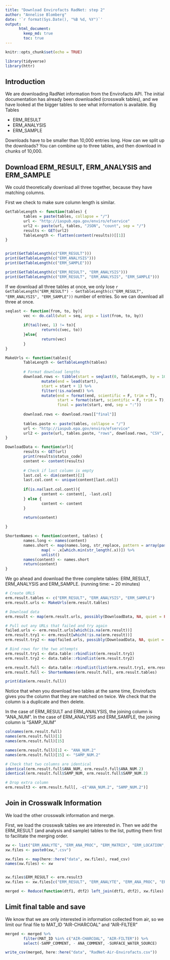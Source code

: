 ```yaml
---
title: "Download Envirofacts RadNet: step 2"
author: "Annelise Blomberg"
date: '`r format(Sys.Date(), "%B %d, %Y")`'
output:
      html_document:
        keep_md: true
        toc: true
---
```


```r
knitr::opts_chunk$set(echo = TRUE)

library(tidyverse)
library(httr)
```

## Introduction 
We are downloading RadNet information from the Envirofacts API. The initial documentation has already been downloaded (crosswalk tables), and we have looked at the bigger tables to see what information is available. 
Big Tables

* ERM_RESULT
* ERM_ANALYSIS
* ERM_SAMPLE

Downloads have to be smaller than 10,000 entries long. How can we split up the downloads? You can combine up to three tables, and then download in chunks of 10,000. 

## Download ERM_RESULT, ERM_ANALYSIS and ERM_SAMPLE 

We could theoretically download all three together, because they have matching columns. 

First we check to make sure column length is similar. 

```r

GetTableLength <- function(tables) {
        tables = paste(tables, collapse = "/")
        url <- "http://iaspub.epa.gov/enviro/efservice" 
        url2 <- paste(url, tables, "JSON", "count", sep = "/")
        results <- GET(url2)
        TableLength <- flatten(content(results))[[1]]
}


print(GetTableLength(c("ERM_RESULT")))
print(GetTableLength(c("ERM_ANALYSIS")))
print(GetTableLength(c("ERM_SAMPLE")))

print(GetTableLength(c("ERM_RESULT", "ERM_ANALYSIS")))
print(GetTableLength(c("ERM_RESULT", "ERM_ANALYSIS", "ERM_SAMPLE")))

```

If we download all three tables at once, we only lose `r GetTableLength("ERM_RESULT") - GetTableLength(c("ERM_RESULT", "ERM_ANALYSIS", "ERM_SAMPLE"))` number of entries. So we can download all three at once. 

```r

seqlast <- function(from, to, by){
        vec <- do.call(what = seq, args = list(from, to, by))
        
        if(tail(vec, 1) != to){
                return(c(vec, to))
        }else{
                return(vec)
        }
}

MakeUrls <- function(tables){
        TableLength <- GetTableLength(tables)
        
        # Format download lengths
        download.rows <- tibble(start = seqlast(0, TableLength, by = 10000)) %>% 
                mutate(end = lead(start),
                start = start + 1) %>% 
                filter(!is.na(end)) %>% 
                mutate(end = format(end, scientific = F, trim = T),
                       start = format(start, scientific = F, trim = T),
                       final = paste(start, end, sep = ":"))
        
        download.rows <- download.rows[["final"]]
        
        tables.paste <- paste(tables, collapse = "/")
        url <- "http://iaspub.epa.gov/enviro/efservice"
        url2 <- paste(url, tables.paste, "rows", download.rows, "CSV", sep = "/")
}

DownloadData <- function(url){
        results <- GET(url)
        print(results$status_code)
        content <- content(results)
        
        # Check if last column is empty
        last.col <- dim(content)[2]
        last.col.cont <- unique(content[last.col])
        
        if(is.na(last.col.cont)){
                content <- content[, -last.col]
        } else {
                content <- content
        }
        
        return(content)

}

ShortenNames <- function(content, tables) { 
        names.long <- names(content)
        names.short <- map(names.long, str_replace, pattern = array(paste0(tables, ".")), replacement = "") %>% 
                map( ~ .x[which.min(str_length(.x))]) %>% 
                unlist()
        names(content) <- names.short
        return(content)
}

```

We go ahead and download the three complete tables: ERM_RESULT, ERM_ANALYSIS and ERM_SAMPLE. (running time: ~ 20 minutes)

```r

# Create URLS
erm.result.tables <- c("ERM_RESULT", "ERM_ANALYSIS", "ERM_SAMPLE")
erm.result.urls <- MakeUrls(erm.result.tables)

# Download data 
erm.result <- map(erm.result.urls, possibly(DownloadData, NA, quiet = FALSE))

# Pull out any URLs that failed and try again
failed.urls <- erm.result.urls[which(is.na(erm.result))]
erm.result.try1 <- erm.result[which(!is.na(erm.result))]
erm.result.try2 <- map(failed.urls, possibly(DownloadData, NA, quiet = FALSE))

# Bind rows for the two attempts
erm.result.try1 <- data.table::rbindlist(erm.result.try1)
erm.result.try2 <- data.table::rbindlist(erm.result.try2)

erm.result.full <- data.table::rbindlist(list(erm.result.try1, erm.result.try2))
erm.result.full <- ShortenNames(erm.result.full, erm.result.tables)

print(dim(erm.result.full))
```

Notice that when you download two tables at the same time, Envirofacts gives you the column that they are matched on twice. We check that the column is a duplicate and then delete. 

In the case of ERM_RESULT and ERM_ANALYSIS, the joining column is "ANA_NUM".
In the case of ERM_ANALYSIS and ERM_SAMPLE, the joining column is "SAMP_NUM"

```r
colnames(erm.result.full)
names(erm.result.full)[1]
names(erm.result.full)[15]

names(erm.result.full)[1] <- "ANA_NUM.2"
names(erm.result.full)[15] <- "SAMP_NUM.2"

# Check that two columns are identical
identical(erm.result.full$ANA_NUM, erm.result.full$ANA_NUM.2)
identical(erm.result.full$SAMP_NUM, erm.result.full$SAMP_NUM.2)

# Drop extra column
erm.result3 <- erm.result.full[, -c("ANA_NUM.2", "SAMP_NUM.2")]

```

## Join in Crosswalk Information 

We load the other crosswalk information and merge. 

First, we load the crosswalk tables we are interested in. Then we add the ERM_RESULT (and analysis and sample) tables to the list, putting them first to facilitate the merging order. 

```r

xw <- list("ERM_ANALYTE", "ERM_ANA_PROC", "ERM_MATRIX", "ERM_LOCATION", "ERM_PROJECT")
xw.files <- paste0(xw,".csv")

xw.files <- map(here::here("data", xw.files), read_csv)
names(xw.files) <- xw


xw.files$ERM_RESULT <- erm.result3
xw.files <- xw.files[c("ERM_RESULT", "ERM_ANALYTE", "ERM_ANA_PROC", "ERM_MATRIX", "ERM_LOCATION", "ERM_PROJECT")]

merged <- Reduce(function(dtf1, dtf2) left_join(dtf1, dtf2), xw.files)

```

## Limit final table and save

We know that we are only interested in information collected from air, so we limit our final file to MAT_ID "AIR-CHARCOAL" and "AIR-FILTER" 

```r

merged <- merged %>% 
        filter(MAT_ID %in% c("AIR-CHARCOAL", "AIR-FILTER")) %>% 
        select(-SAMP_COMMENT, - ANA_COMMENT, -SURFACE_WATER_SOURCE)

write_csv(merged, here::here("data", "RadNet-Air-Envirofacts.csv"))
```

